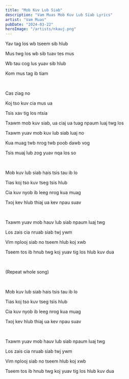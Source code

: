 ```yaml
---
title: "Mob Kuv Lub Siab"
description: "Vam Muas Mob Kuv Lub Siab Lyrics"
artist: "Vam Muas"
pubDate: "2024-03-22"
heroImage: "/artists/nkauj.png"
---
```


Yav tag los wb tseem sib hlub

Mus twg los wb sib tuav tes mus

Wb tau cog lus yuav sib hlub

Kom mus tag ib tiam

<br />

Cas ziag no

Koj tso kuv cia mus ua

Tsis xav tig los ntsia

Txawm mob kuv siab, ua ciaj ua tuag npaum luaj twg los

Txawm yuav mob kuv lub siab luaj no

Kua muag twb nrog twb poob dawb vog

Tsis muaj lub zog yuav nqa los so

<br />

Mob kuv lub siab hais tsis tau ib lo

Tias koj tso kuv tseg tsis hlub

Cia kuv nyob ib leeg nrog kua muag

Txoj kev hlub thiaj ua kev npau suav

<br />

Txawm yuav mob hauv lub siab npaum luaj twg

Los zais cia nruab siab twj ywm

Vim nplooj siab no tseem hlub koj xwb

Tseem tos ib hnub twg koj yuav tig los hlub kuv dua

<br />

(Repeat whole song)

<br />

Mob kuv lub siab hais tsis tau ib lo

Tias koj tso kuv tseg tsis hlub

Cia kuv nyob ib leeg nrog kua muag

Txoj kev hlub thiaj ua kev npau suav

<br />

Txawm yuav mob hauv lub siab npaum luaj twg

Los zais cia nruab siab twj ywm

Vim nplooj siab no tseem hlub koj xwb

Tseem tos ib hnub twg koj yuav tig los hlub kuv dua

